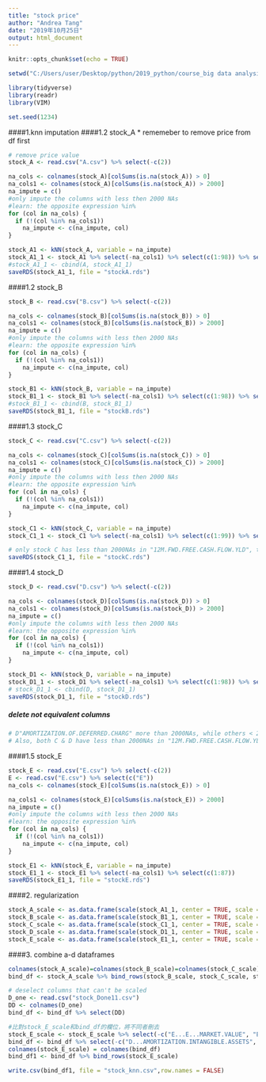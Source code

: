 ---
title: "stock price"
author: "Andrea Tang"
date: "2019年10月25日"
output: html_document
---

```{r setup, include=FALSE}
knitr::opts_chunk$set(echo = TRUE)
```

```{r}
setwd("C:/Users/user/Desktop/python/2019_python/course_big data analysis")
```

```{r}
library(tidyverse)
library(readr)
library(VIM)
```

```{r}
set.seed(1234)
```


####1.knn imputation
####1.2 stock_A
* rememeber to remove price from df first
```{r}
# remove price value 
stock_A <- read.csv("A.csv") %>% select(-c(2))

na_cols <- colnames(stock_A)[colSums(is.na(stock_A)) > 0]
na_cols1 <- colnames(stock_A)[colSums(is.na(stock_A)) > 2000]
na_impute = c()
#only impute the columns with less then 2000 NAs
#learn: the opposite expression %in%
for (col in na_cols) {
  if (!(col %in% na_cols1))
    na_impute <- c(na_impute, col)
}

stock_A1 <- kNN(stock_A, variable = na_impute)
stock_A1_1 <- stock_A1 %>% select(-na_cols1) %>% select(c(1:98)) %>% select(-c( "A...AMORTIZATION.OF.DEFERRED.CHARG"))
#stock_A1_1 <- cbind(A, stock_A1_1)
saveRDS(stock_A1_1, file = "stockA.rds")
```
####1.2 stock_B
```{r}
stock_B <- read.csv("B.csv") %>% select(-c(2))

na_cols <- colnames(stock_B)[colSums(is.na(stock_B)) > 0]
na_cols1 <- colnames(stock_B)[colSums(is.na(stock_B)) > 2000]
na_impute = c()
#only impute the columns with less then 2000 NAs
#learn: the opposite expression %in%
for (col in na_cols) {
  if (!(col %in% na_cols1))
    na_impute <- c(na_impute, col)
}

stock_B1 <- kNN(stock_B, variable = na_impute)
stock_B1_1 <- stock_B1 %>% select(-na_cols1) %>% select(c(1:98)) %>% select(-c( "B...AMORTIZATION.OF.DEFERRED.CHARG"))
#stock_B1_1 <- cbind(B, stock_B1_1)
saveRDS(stock_B1_1, file = "stockB.rds")
```

####1.3 stock_C
```{r}
stock_C <- read.csv("C.csv") %>% select(-c(2))

na_cols <- colnames(stock_C)[colSums(is.na(stock_C)) > 0]
na_cols1 <- colnames(stock_C)[colSums(is.na(stock_C)) > 2000]
na_impute = c()
#only impute the columns with less then 2000 NAs
#learn: the opposite expression %in%
for (col in na_cols) {
  if (!(col %in% na_cols1))
    na_impute <- c(na_impute, col)
}

stock_C1 <- kNN(stock_C, variable = na_impute)
stock_C1_1 <- stock_C1 %>% select(-na_cols1) %>% select(c(1:99)) %>% select(-c("C...12M.FWD.FREE.CASH.FLOW.YLD....", "C...AMORTIZATION.OF.DEFERRED.CHARG"))

# only stock C has less than 2000NAs in "12M.FWD.FREE.CASH.FLOW.YLD", thus delete this column at last
saveRDS(stock_C1_1, file = "stockC.rds")
```

####1.4 stock_D
```{r}
stock_D <- read.csv("D.csv") %>% select(-c(2))

na_cols <- colnames(stock_D)[colSums(is.na(stock_D)) > 0]
na_cols1 <- colnames(stock_D)[colSums(is.na(stock_D)) > 2000]
na_impute = c()
#only impute the columns with less then 2000 NAs
#learn: the opposite expression %in%
for (col in na_cols) {
  if (!(col %in% na_cols1))
    na_impute <- c(na_impute, col)
}

stock_D1 <- kNN(stock_D, variable = na_impute)
stock_D1_1 <- stock_D1 %>% select(-na_cols1) %>% select(c(1:98)) %>% select(-c("D...12M.FWD.FREE.CASH.FLOW.YLD...."))
# stock_D1_1 <- cbind(D, stock_D1_1)
saveRDS(stock_D1_1, file = "stockD.rds")
```

##### delete not equivalent columns
```{r}
# D"AMORTIZATION.OF.DEFERRED.CHARG" more than 2000NAs, while others < 2000.
# Also, both C & D have less than 2000NAs in "12M.FWD.FREE.CASH.FLOW.YLD".
```


####1.5 stock_E
```{r}
stock_E <- read.csv("E.csv") %>% select(-c(2))
E <- read.csv("E.csv") %>% select(c("E"))
na_cols <- colnames(stock_E)[colSums(is.na(stock_E)) > 0]

na_cols1 <- colnames(stock_E)[colSums(is.na(stock_E)) > 2000]
na_impute = c()
#only impute the columns with less then 2000 NAs
#learn: the opposite expression %in%
for (col in na_cols) {
  if (!(col %in% na_cols1))
    na_impute <- c(na_impute, col)
}

stock_E1 <- kNN(stock_E, variable = na_impute)
stock_E1_1 <- stock_E1 %>% select(-na_cols1) %>% select(c(1:87)) 
saveRDS(stock_E1_1, file = "stockE.rds")
```

####2. regularization
```{r}
stock_A_scale <- as.data.frame(scale(stock_A1_1, center = TRUE, scale = TRUE))
stock_B_scale <- as.data.frame(scale(stock_B1_1, center = TRUE, scale = TRUE))
stock_C_scale <- as.data.frame(scale(stock_C1_1, center = TRUE, scale = TRUE))
stock_D_scale <- as.data.frame(scale(stock_D1_1, center = TRUE, scale = TRUE))
stock_E_scale <- as.data.frame(scale(stock_E1_1, center = TRUE, scale = TRUE))

```
####3. combine a-d dataframes
```{r}
colnames(stock_A_scale)=colnames(stock_B_scale)=colnames(stock_C_scale) = colnames(stock_D_scale)
bind_df <- stock_A_scale %>% bind_rows(stock_B_scale, stock_C_scale, stock_D_scale)

# deselect columns that can't be scaled
D_one <- read.csv("stock_Done11.csv")
DD <- colnames(D_one)
bind_df <- bind_df %>% select(DD)

#比對stock_E_scale和bind_df的欄位，將不同者刪去
stock_E_scale <- stock_E_scale %>% select(-c("E...E...MARKET.VALUE", "E...E", "E...E...TURNOVER.BY.VOLUME" , "E...12M.FWD.PE.vs.SECTOR", "E...PREFERRED.STOCK", "E...NET.CASH.FLOW.OPERATING.ACTIVS", "E...NET.SALES.OR.REVENUES", "E...INTEREST.EXPENSE.ON.DEBT", "E...PREFERRED.DIVIDEND.REQUIREMENT"))
bind_df <- bind_df %>% select(-c("D...AMORTIZATION.INTANGIBLE.ASSETS", "D...SELLING..GENERAL...ADMINISTRAT", "D...RESEARCH...DEVELOPMENT"))
colnames(stock_E_scale) = colnames(bind_df)
bind_df1 <- bind_df %>% bind_rows(stock_E_scale)

write.csv(bind_df1, file = "stock_knn.csv",row.names = FALSE)
```


